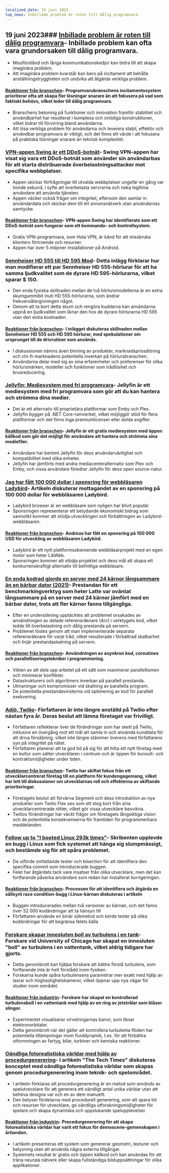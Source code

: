 ```yaml
---
localized_date: 19 juni 2023
top_news: Inbillade problem är roten till dålig programvara
---
```




<CallToAction />

<Steps>

## 19 juni 2023### [Inbillade problem är roten till dålig programvara](https://cerebralab.com/Imaginary_Problems_Are_the_Root_of_Bad_Software)- Inbillade problem kan ofta vara grundorsaken till dålig programvara.

- Missförstånd och långa kommunikationskedjor kan bidra till att skapa imaginära problem.
- Att imaginära problem kvarstår kan bero på incitament att behålla anställningstryggheten och undvika att åtgärda verkliga problem.

#### [Reaktioner från branschen](http://news.ycombinator.com/item?id=36380711)- Programvarubranschens incitamentssystem prioriterar ofta att skapa fler lösningar snarare än att fokusera på vad som faktiskt behövs, vilket leder till dålig programvara.

- Branschens betoning på funktioner och innovation framför stabilitet och användbarhet har resulterat i komplexa och onödiga konstruktioner, vilket bidrar till förvirring bland användarna.
- Att lösa verkliga problem för användarna och leverera stabil, effektiv och användbar programvara är viktigt, och det finns ett värde i att fokusera på praktiska lösningar snarare än teknisk komplexitet.

### [VPN-appen Swing är ett DDoS-botnät](https://lecromee.github.io/posts/swing_vpn_ddosing_sites/)- Swing VPN-appen har visat sig vara ett DDoS-botnät som använder sin användarbas för att starta distribuerade överbelastningsattacker mot specifika webbplatser.

- Appen skickar förfrågningar till utvalda webbplatser ungefär en gång var tionde sekund, i syfte att överbelasta servrarna och neka legitima användare att använda tjänsten.
- Appen väcker också frågor om integritet, eftersom den samlar in användardata och skickar dem till ett annonsnätverk utan användarnas samtycke.

#### [Reaktioner från branschen](http://news.ycombinator.com/item?id=36382700)- VPN-appen Swing har identifierats som ett DDoS-botnät som fungerar som ett kommando- och kontrollsystem.

- Gratis VPN-programvara, som Hola VPN, är känd för att missbruka klienters förtroende och resurser.
- Appen har över 5 miljoner installationer på Android.

### [Sennheiser HD 555 till HD 595 Mod](http://mikebeauchamp.com/misc/sennheiser-hd-555-to-hd-595-mod/)- Detta inlägg förklarar hur man modifierar ett par Sennheiser HD 555-hörlurar för att ha samma ljudkvalitet som de dyrare HD 595-hörlurarna, vilket sparar $ 150.

- Den enda fysiska skillnaden mellan de två hörlursmodellerna är en extra skumgummibit inuti HD 555-hörlurarna, som ändrar frekvensåtergivningen något.
- Genom att ta bort detta skum och rengöra kuddarna kan användarna uppnå en ljudkvalitet som liknar den hos de dyrare hörlurarna HD 595 utan den extra kostnaden.

#### [Reaktioner från branschen](http://news.ycombinator.com/item?id=36377875)- I inlägget diskuteras skillnaden mellan Sennheiser HD 555 och HD 595 hörlurar, med spekulationer om ursprunget till de drivrutiner som används.

- I diskussionen nämns även binning av produkter, marknadsprissättning och chi-fi-marknadens potentiella inverkan på hörlursbranschen.
- Användarna delar med sig av sina erfarenheter och preferenser för olika hörlursmärken, modeller och funktioner som trådlöshet och brusreducering.

### [Jellyfin: Mediesystem med fri programvara](https://github.com/jellyfin/jellyfin)- Jellyfin är ett mediesystem med fri programvara som gör att du kan hantera och strömma dina medier.

- Det är ett alternativ till proprietära plattformar som Emby och Plex.
- Jellyfin bygger på .NET Core-ramverket, vilket möjliggör stöd för flera plattformar och det finns inga premiumlicenser eller dolda avgifter.

#### [Reaktioner från branschen](http://news.ycombinator.com/item?id=36378689)- Jellyfin är ett gratis mediesystem med öppen källkod som gör det möjligt för användare att hantera och strömma sina mediefiler.

- Användare har berömt Jellyfin för dess användarvänlighet och kompatibilitet med olika enheter.
- Jellyfin har jämförts med andra mediacenteralternativ som Plex och Emby, och vissa användare föredrar Jellyfin för dess open source-natur.

### [Jag har fått 100 000 dollar i sponsring för webbläsaren Ladybird](https://twitter.com/awesomekling/status/1670298370550779905)- Artikeln diskuterar mottagandet av en sponsring på 100 000 dollar för webbläsaren Ladybird.

- Ladybird browser är en webbläsare som nyligen har blivit populär.
- Sponsringen representerar ett betydande ekonomiskt bidrag som sannolikt kommer att stödja utvecklingen och förbättringen av Ladybird-webbläsaren.

#### [Reaktioner från branschen](http://news.ycombinator.com/item?id=36377805)- Andreas har fått en sponsring på 100 000 USD för utveckling av webbläsaren Ladybird.

- Ladybird är ett nytt plattformsoberoende webbläsarprojekt med en egen motor som heter LibWeb.
- Sponsringen kommer att stödja projektet och dess mål att skapa ett konkurrenskraftigt alternativ till befintliga webbläsare.

### [En enda kodrad gjorde en server med 24 kärnor långsammare än en bärbar dator (2021)](https://pkolaczk.github.io/server-slower-than-a-laptop/)- Prestandan för ett benchmarkingverktyg som heter Latte var oväntat långsammare på en server med 24 kärnor jämfört med en bärbar dator, trots att fler kärnor fanns tillgängliga.

- Efter en undersökning upptäcktes att problemet orsakades av användningen av delade referensräknare (Arc) i verktygets kod, vilket ledde till överbelastning och dålig prestanda på servern.
- Problemet löstes genom att man implementerade separata referensräknare för varje tråd, vilket resulterade i förbättrad skalbarhet och linjär prestandaskalning på servern.

#### [Reaktioner från branschen](http://news.ycombinator.com/item?id=36376669)- Användningen av asynkron kod, coroutines och parallelliseringstekniker i programmering.

- Vikten av att dela upp arbetet på ett sätt som maximerar parallellismen och minimerar konflikter.
- Datastrukturers och algoritmers inverkan på parallell prestanda.
- Utmaningar och kompromisser vid skalning av parallella program.
- De potentiella prestandavinsterna vid optimering av kod för parallell exekvering.

### [Adjö, Twilio](https://blog.miguelgrinberg.com/post/goodbye-twilio)- Författaren är inte längre anställd på Twilio efter nästan fyra år. Deras beslut att lämna företaget var frivilligt.

- Författaren reflekterar över de förändringar som har skett på Twilio, inklusive en övergång mot ett mål att samla in och använda kunddata för att driva försäljning, vilket inte längre stämmer överens med författarens syn på integritet på nätet.
- Författaren planerar att ta god tid på sig för att hitta ett nytt företag med en kultur som sätter utvecklaren i centrum och är öppen för konsult- och kontraktsmöjligheter under tiden.

#### [Reaktioner från branschen](http://news.ycombinator.com/item?id=36382361)- Twilio har skiftat fokus från ett utvecklarcentrerat företag till en plattform för kundengagemang, vilket har lett till diskussioner om utvecklarnas roll och effekterna av skiftande prioriteringar.

- Företagets beslut att förvärva Segment och dess introduktion av nya produkter som Twilio Flex ses som ett steg bort från sina utvecklarcentrerade rötter, vilket gör vissa utvecklare besvikna.
- Twilios förändringar har väckt frågor om företagets långsiktiga vision och de potentiella konsekvenserna för framtiden för programmerbara meddelanden.

### [Follow up to "I booted Linux 293k times"](https://rwmj.wordpress.com/2023/06/18/follow-up-to-i-booted-linux-292612-times/)- Skribenten upplevde en bugg i Linux som fick systemet att hänga sig slumpmässigt, och bestämde sig för att spåra problemet.

- De utförde omfattande tester och bisection för att identifiera den specifika commit som introducerade buggen.
- Felet har åtgärdats tack vare insatser från olika utvecklare, men det kan fortfarande påverka användare som redan har installerat korrigeringen.

#### [Reaktioner från branschen](http://news.ycombinator.com/item?id=36379615)- Processen för att identifiera och åtgärda en sällsynt race condition-bugg i Linux-kärnan diskuteras i artikeln

- Buggen introducerades mellan två versioner av kärnan, och det fanns över 52 000 kodändringar att ta hänsyn till
- Författaren använde en binär sökmetod och körde tester på olika kodändringar för att begränsa felets källa

### [Forskare skapar innesluten boll av turbulens i en tank](https://news.uchicago.edu/story/tempest-teacup-uchicago-physicists-make-breakthrough-creating-turbulence)- Forskare vid University of Chicago har skapat en innesluten "boll" av turbulens i en vattentank, vilket aldrig tidigare har gjorts.

- Detta genombrott kan hjälpa forskare att bättre förstå turbulens, som fortfarande inte är helt förstådd inom fysiken.
- Forskarna kunde spåra turbulensens parametrar mer exakt med hjälp av lasrar och höghastighetskameror, vilket öppnar upp nya vägar för studier inom området.

#### [Reaktioner från industrin](http://news.ycombinator.com/item?id=36376875)- Forskare har skapat en kontrollerad turbulensboll i en vattentank med hjälp av en ring av jetstrålar som blåser slingor.

- Experimentet visualiserar virvelringarnas banor, som liknar elektronorbitaler.
- Detta genombrott när det gäller att kontrollera turbulenta flöden har potentiella tillämpningar inom fluiddynamik, t.ex. för att förbättra utformningen av fartyg, bilar, turbiner och kemiska reaktioner.

### [Oändliga fotorealistiska världar med hjälp av procedurgenerering](https://arxiv.org/abs/2306.09310)- I artikeln "The Tech Times" diskuteras konceptet med oändliga fotorealistiska världar som skapas genom procedurgenerering inom teknik- och spelområdet.

- I artikeln förklaras att procedurgenerering är en metod som används av spelutvecklare för att generera ett oändligt antal unika världar utan att behöva designa var och en av dem manuellt.
- Den belyser fördelarna med procedurell generering, som att spara tid och resurser för utvecklare, ge oändliga utforskningsmöjligheter för spelare och skapa dynamiska och uppslukande spelupplevelser.

#### [Reaktioner från industrin](http://news.ycombinator.com/item?id=36376071)- Procedurgenerering för att skapa fotorealistiska världar har varit ett fokus för demoscene-gemenskapen i årtionden.

- I artikeln presenteras ett system som genererar geometri, texturer och belysning utan att använda några externa tillgångar.
- Systemets resultat är gratis och öppen källkod och kan användas för att träna neurala nätverk eller skapa fullständiga bilduppsättningar för olika applikationer.

</Steps>
